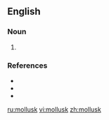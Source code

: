==English==

===Noun===
{{en-noun}}

# {{US}} {{alternative spelling of|mollusc}}

===References===
* {{R:American Heritage 2000|mollusk}}
* {{R:Dictionary.com|mollusk}}
* {{R:WordNet 2003|mollusk}}

[[ru:mollusk]]
[[vi:mollusk]]
[[zh:mollusk]]